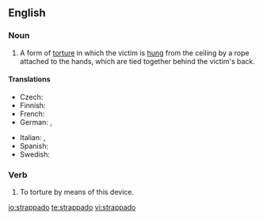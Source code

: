 ==English==
{{wikipedia}}

===Noun===
{{en-noun|strappados|pl2=strappadoes|-}}

# A form of [[torture]] in which the victim is [[hung]] from the ceiling by a rope attached to the hands, which are tied together behind the victim's back.

====Translations====
{{trans-top|form of torture}}
* Czech: {{t|cs|estrapáda}}
* Finnish: {{t-|fi|strappado}}
* French: {{t+|fr|estrapade|f}}
* German: {{t|de|Strappado}}, {{t|de|Pendel}}
{{trans-mid}}
* Italian: {{t|it|strappata|f}}, {{t|it|tratti di fune}}
* Spanish: {{t|es|garrucha|f}}
* Swedish: {{t-|sv|strappado}}
{{trans-bottom}}

===Verb===
{{en-verb}}

# {{transitive}} To torture by means of this device.

[[io:strappado]]
[[te:strappado]]
[[vi:strappado]]